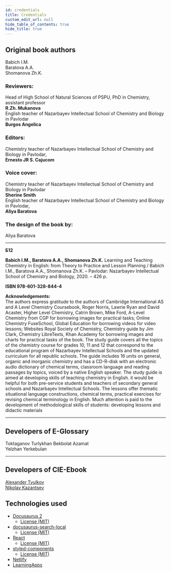```yaml
---
id: credentials
title: Credentials
custom_edit_url: null
hide_table_of_contents: true
hide_title: true
---
```


## Original book authors

Babich I.M.  
Baratova A.A.  
Shomanova Zh.K.

### Reviewers:

Head of High School of Natural Sciences of PSPU, PhD in Chemistry, assistant professor  
**R.Zh. Mukanova**  
English teacher of Nazarbayev Intellectual School of Chemistry and Biology in Pavlodar  
**Burgos Angelica**

### Editors:

Chemistry teacher of Nazarbayev Intellectual School of Chemistry and Biology in Pavlodar,  
**Ernesto JR S. Cajucom**

### Voice cover:

Chemistry teacher of Nazarbayev Intellectual School of Chemistry and Biology in Pavlodar  
**Sherine Smith**  
English teacher of Nazarbayev Intellectual School of Chemistry and Biology in Pavlodar,  
**Aliya Baratova**

### The design of the book by:

Aliya Baratova

---

**Б12**

**Babich I.M., Baratova A.A., Shomanova Zh.K.** Learning and Teaching Chemistry in English: from
Theory to Practice and Lesson Planning / Babich I.M., Baratova A.A., Shomanova Zh.K. – Pavlodar:
Nazarbayev Intellectual School of Chemistry and Biology, 2020. – 426 p.

**ISBN 978-601-328-844-4**

**Acknowledgements:**  
The authors express gratitude to the authors of Cambridge International AS and A Level Chemistry Coursebook, Roger Norris, Lawrie Ryan and David Acaster, Higher Level Chemistry, Catrin Brown, Mike Ford,
A-Level Chemistry from CGP for borrowing images for practical tasks; Online Chemistry FuseSchool, Global Education for borrowing videos for video lessons; Websites Royal Society of Chemistry, Chemistry guide
by Jim Clark, Chemistry LibreTexts, Khan Academy for borrowing images and charts for practical tasks of
the book.
The study guide covers all the topics of the chemistry course for grades 10, 11 and 12 that correspond to
the educational program of Nazarbayev Intellectual Schools and the updated curriculum for all republic
schools. The guide includes 16 units on general, organic and inorganic chemistry and has a CD-R-disk
with an electronic audio dictionary of chemical terms, classroom language and reading passages by topics,
voiced by a native English speaker. The study guide is aimed at developing skills of teaching chemistry in
English. it would be helpful for both pre-service students and teachers of secondary general schools and
Nazarbayev Intellectual Schools. The lessons offer thematic situational language constructions, chemical
terms, practical exercises for revising chemical terminology in English. Much attention is paid to the development of methodological skills of students: developing lessons and didactic materials

---

## Developers of E-Glossary

Toktaganov Turlykhan
Bekbolat Azamat  
Yelzhan Yerkebulan

---

## Developers of CIE-Ebook

[Alexander Tyulkov](https://github.com/wsehl)  
[Nikolay Kazantsev](https://github.com/thaseyor)

## Technologies used

- [Docusaurus 2](https://v2.docusaurus.io/)
  - [License (MIT)](https://github.com/facebook/docusaurus/blob/master/LICENSE)
- [docusaurus-search-local](https://v2.docusaurus.io/)
  - [License (MIT)](https://github.com/easyops-cn/docusaurus-search-local/blob/master/LICENSE)
- [React](https://reactjs.org/)
  - [License (MIT)](https://github.com/facebook/react/blob/master/LICENSE)
- [styled-components](https://styled-components.com/)
  - [License (MIT)](https://github.com/styled-components/styled-components/blob/master/LICENSE)
- [Netlify](https://www.netlify.com/)
- [LearningApps](https://learningapps.org/)
